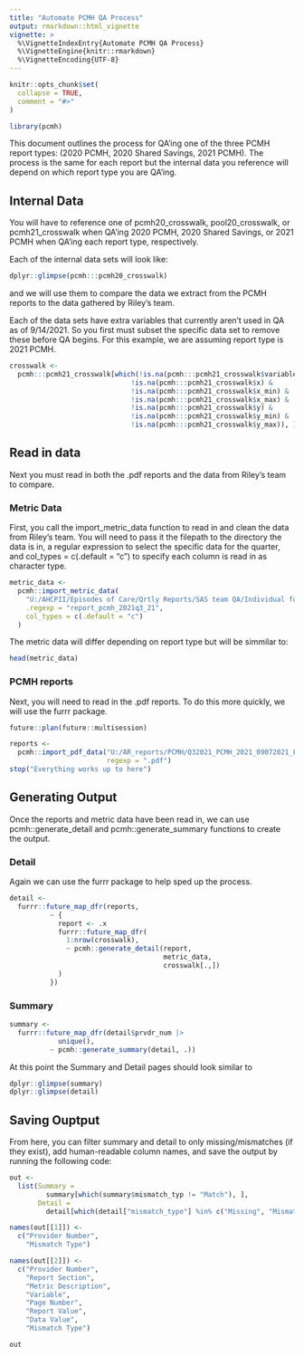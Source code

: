 ```yaml
---
title: "Automate PCMH QA Process"
output: rmarkdown::html_vignette
vignette: >
  %\VignetteIndexEntry{Automate PCMH QA Process}
  %\VignetteEngine{knitr::rmarkdown}
  %\VignetteEncoding{UTF-8}
---
```


```r
knitr::opts_chunk$set(
  collapse = TRUE,
  comment = "#>"
)
```

```r
library(pcmh)
```

This document outlines the process for QA'ing one of the three PCMH report types:
  (2020 PCMH, 2020 Shared Savings, 2021 PCMH). The process is the same for each 
  report but the internal data you reference will depend on which report type you
  are QA'ing.
  
## Internal Data

You will have to reference one of pcmh20_crosswalk, pool20_crosswalk, or
  pcmh21_crosswalk when QA'ing 2020 PCMH, 2020 Shared Savings, or 2021 PCMH
  when QA'ing each report type, respectively.

Each of the internal data sets will look like:

```r
dplyr::glimpse(pcmh:::pcmh20_crosswalk)
```

and we will use them to compare the data we extract from the PCMH reports to the
  data gathered by Riley's team.

Each of the data sets have extra variables that currently aren't used in QA as
  of 9/14/2021. So you first must subset the specific data set to remove these
  before QA begins. For this example, we are assuming report type is 2021 PCMH.
  
```r
crosswalk <-
  pcmh:::pcmh21_crosswalk[which(!is.na(pcmh:::pcmh21_crosswalk$variable) &
                              !is.na(pcmh:::pcmh21_crosswalk$x) &
                              !is.na(pcmh:::pcmh21_crosswalk$x_min) &
                              !is.na(pcmh:::pcmh21_crosswalk$x_max) &
                              !is.na(pcmh:::pcmh21_crosswalk$y) &
                              !is.na(pcmh:::pcmh21_crosswalk$y_min) &
                              !is.na(pcmh:::pcmh21_crosswalk$y_max)), ]
```

## Read in data

Next you must read in both the .pdf reports and the data from Riley's team to 
  compare.
  
### Metric Data

First, you call the import_metric_data function to read in and clean the data 
  from Riley's team. You will need to pass it the filepath to the directory the
  data is in, a regular expression to select the specific data for the quarter, 
  and col_types = c(.default = "c") to specify each column is read in as character
  type.
  
```r
metric_data <-
  pcmh::import_metric_data(
    "U:/AHCPII/Episodes of Care/Qrtly Reports/SAS team QA/Individual folders/Joseph/projects/pcmh_qa/data",
    .regexp = "report_pcmh_2021q3_21",
    col_types = c(.default = "c")
  )

```

The metric data will differ depending on report type but will be simmilar to:

```r
head(metric_data)
```

### PCMH reports

Next, you will need to read in the .pdf reports. To do this more quickly, we will
  use the furrr package.
  

```r
future::plan(future::multisession)

reports <- 
  pcmh::import_pdf_data("U:/AR_reports/PCMH/Q32021_PCMH_2021_09072021_FINAL",
                        regexp = ".pdf")
stop("Everything works up to here")
```


## Generating Output

Once the reports and metric data have been read in, we can use pcmh::generate_detail
  and pcmh::generate_summary functions to create the output.

### Detail

Again we can use the furrr package to help sped up the process.

```r
detail <-
  furrr::future_map_dfr(reports,
          ~ {
            report <- .x
            furrr::future_map_dfr(
              1:nrow(crosswalk),
              ~ pcmh::generate_detail(report,
                                      metric_data,
                                      crosswalk[.,])
            )
          })

```

### Summary 

```r
summary <- 
  furrr::future_map_dfr(detail$prvdr_num |>
            unique(),
          ~ pcmh::generate_summary(detail, .))
```

At this point the Summary and Detail pages should look similar to

```r
dplyr::glimpse(summary)
dplyr::glimpse(detail)

```

## Saving Ouptput

From here, you can filter summary and detail to only missing/mismatches (if they
  exist), add human-readable column names, and save the output by running the 
  following code:
  
```r

out <-
  list(Summary = 
         summary[which(summary$mismatch_typ != "Match"), ],
       Detail = 
         detail[which(detail["mismatch_type"] %in% c("Missing", "Mismatch")), ])

names(out[[1]]) <-
  c("Provider Number",
    "Mismatch Type")

names(out[[2]]) <-
  c("Provider Number",
    "Report Section",
    "Metric Description",
    "Variable",
    "Page Number",
    "Report Value",
    "Data Value",
    "Mismatch Type")

out
```

